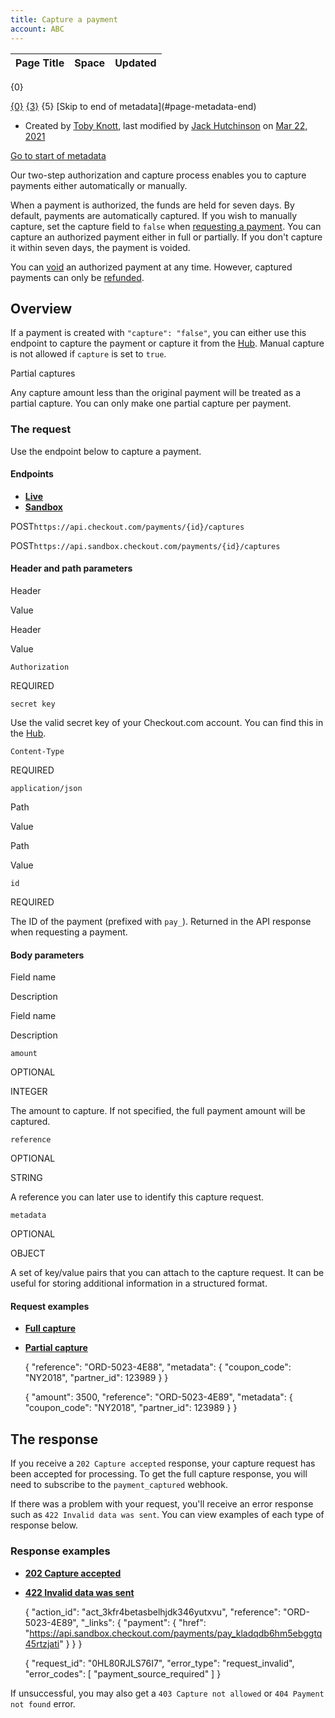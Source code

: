 ```yaml
---
title: Capture a payment
account: ABC
---
```


<table class="aui"> <thead> <tr class="header"> <th class="search-result-title">Page Title</th> <th class="search-result-space">Space</th> <th class="search-result-date">Updated</th> </tr> </thead> </table> <p class="search-result-count">{0}</p> <tr class="search-result"> <td class="search-result-title"><a href="{1}" class="content-type-{2}"><span>{0}</span></a></td> <td class="search-result-space"><a class="space" href="/display/{4}/" title="{3}">{3}</a></td> <td class="search-result-date"><span class="date" title="{6}">{5}</span></td> </tr> [Skip to end of metadata](#page-metadata-end)

*   Created by [Toby Knott](    /display/~toby.knott
    ), last modified by [Jack Hutchinson](    /display/~jack.hutchinson
    ) on [Mar 22, 2021](/pages/diffpagesbyversion.action?pageId=2785611&selectedPageVersions=6&selectedPageVersions=7 "Show changes")

[Go to start of metadata](#page-metadata-start)

Our two-step authorization and capture process enables you to capture payments either automatically or manually.

When a payment is authorized, the funds are held for seven days. By default, payments are automatically captured. If you wish to manually capture, set the capture field to `false` when [requesting a payment](/display/DOCS/Request+a+card+payment). You can capture an authorized payment either in full or partially. If you don't capture it within seven days, the payment is voided.

You can [void](/display/DOCS/Void+a+payment) an authorized payment at any time. However, captured payments can only be [refunded](/display/DOCS/Refund+a+payment).

Overview
--------

If a payment is created with `"capture": "false"`, you can either use this endpoint to capture the payment or capture it from the [Hub](https://hub.checkout.com/v2). Manual capture is not allowed if `capture` is set to `true`.

Partial captures

Any capture amount less than the original payment will be treated as a partial capture. You can only make one partial capture per payment.

### The request

Use the endpoint below to capture a payment.

#### Endpoints

*   [**Live**](#tabs-c40a7d63-8614-403e-b94c-112d411036a7-1)
*   [**Sandbox**](#tabs-c40a7d63-8614-403e-b94c-112d411036a7-2)

POST`https://api.checkout.com/payments/{id}/captures`

POST`https://api.sandbox.checkout.com/payments/{id}/captures`

#### Header and path parameters

Header

Value

Header

Value

`Authorization`

REQUIRED

`secret key`

Use the valid secret key of your Checkout.com account. You can find this in the [Hub](https://hub.checkout.com/v2).

`Content-Type`

REQUIRED

`application/json`

Path

Value

Path

Value

`id`

REQUIRED

The ID of the payment (prefixed with `pay_`). Returned in the API response when requesting a payment.

#### Body parameters

Field name

Description

Field name

Description

`amount`

OPTIONAL

INTEGER

The amount to capture. If not specified, the full payment amount will be captured.

`reference`

OPTIONAL

STRING

A reference you can later use to identify this capture request.

`metadata`

OPTIONAL

OBJECT

A set of key/value pairs that you can attach to the capture request. It can be useful for storing additional information in a structured format.

#### Request examples

*   [**Full capture**](#tabs-a8d0d25d-db19-4717-86ff-6dc06d2d1299-1)
*   [**Partial capture**](#tabs-a8d0d25d-db19-4717-86ff-6dc06d2d1299-2)

    {
      "reference": "ORD-5023-4E88",
      "metadata": {
        "coupon_code": "NY2018",
        "partner_id": 123989
      }
    }

    {
      "amount": 3500,
      "reference": "ORD-5023-4E89",
      "metadata": {
        "coupon_code": "NY2018",
        "partner_id": 123989
      }
    }

The response
------------

If you receive a `202 Capture accepted` response, your capture request has been accepted for processing. To get the full capture response, you will need to subscribe to the `payment_captured` webhook.

If there was a problem with your request, you'll receive an error response such as `422 Invalid data was sent`. You can view examples of each type of response below.

### Response examples

*   [**202 Capture accepted**](#tabs-aaf76a0b-e111-4c1a-b1e2-c36748e6342d-1)
*   [**422 Invalid data was sent**](#tabs-aaf76a0b-e111-4c1a-b1e2-c36748e6342d-2)

    {
      "action_id": "act_3kfr4betasbelhjdk346yutxvu",
      "reference": "ORD-5023-4E89",
      "_links": {
        "payment": {
          "href": "https://api.sandbox.checkout.com/payments/pay_kladqdb6hm5ebggtq45rtzjati"
        }
      }
    }

    {
      "request_id": "0HL80RJLS76I7",
      "error_type": "request_invalid",
      "error_codes": [
        "payment_source_required"
      ]
    }

If unsuccessful, you may also get a `403 Capture not allowed` or `404 Payment not found` error.

